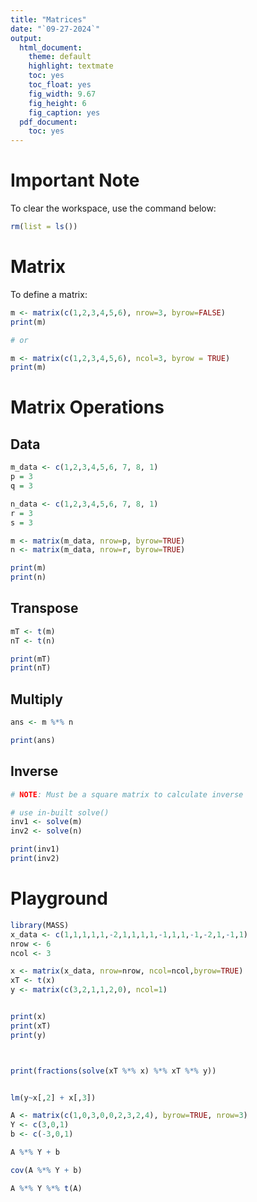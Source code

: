 ```yaml
---
title: "Matrices"
date: "`09-27-2024`"
output:
  html_document:
    theme: default
    highlight: textmate
    toc: yes
    toc_float: yes
    fig_width: 9.67
    fig_height: 6
    fig_caption: yes
  pdf_document:
    toc: yes
---
```


# Important Note

To clear the workspace, use the command below:

```r
rm(list = ls())
```

# Matrix

To define a matrix:

```r
m <- matrix(c(1,2,3,4,5,6), nrow=3, byrow=FALSE)
print(m)

# or

m <- matrix(c(1,2,3,4,5,6), ncol=3, byrow = TRUE)
print(m)
```

# Matrix Operations

## Data

```r
m_data <- c(1,2,3,4,5,6, 7, 8, 1)
p = 3
q = 3

n_data <- c(1,2,3,4,5,6, 7, 8, 1)
r = 3
s = 3

m <- matrix(m_data, nrow=p, byrow=TRUE)
n <- matrix(m_data, nrow=r, byrow=TRUE)

print(m)
print(n)
```
## Transpose
```r
mT <- t(m)
nT <- t(n)

print(mT)
print(nT)
```


## Multiply
```r
ans <- m %*% n

print(ans)
```


## Inverse
```r
# NOTE: Must be a square matrix to calculate inverse

# use in-built solve()
inv1 <- solve(m)
inv2 <- solve(n)

print(inv1)
print(inv2)
```

# Playground
```r
library(MASS)
x_data <- c(1,1,1,1,1,-2,1,1,1,1,-1,1,1,-1,-2,1,-1,1)
nrow <- 6
ncol <- 3

x <- matrix(x_data, nrow=nrow, ncol=ncol,byrow=TRUE)
xT <- t(x)
y <- matrix(c(3,2,1,1,2,0), ncol=1)


print(x)
print(xT)
print(y)



print(fractions(solve(xT %*% x) %*% xT %*% y))


lm(y~x[,2] + x[,3])

```


```r
A <- matrix(c(1,0,3,0,0,2,3,2,4), byrow=TRUE, nrow=3)
Y <- c(3,0,1)
b <- c(-3,0,1)

A %*% Y + b

cov(A %*% Y + b)

A %*% Y %*% t(A)
```


















